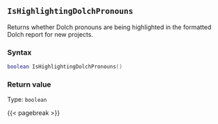 ## `IsHighlightingDolchPronouns`

Returns whether Dolch pronouns are being highlighted in the formatted Dolch report for new projects.

### Syntax {-}

``` .lua
boolean IsHighlightingDolchPronouns()
```


### Return value {-}

Type: `boolean`


{{< pagebreak >}}